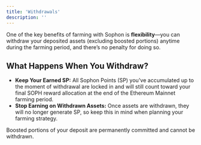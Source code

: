 ```yaml
---
title: 'Withdrawals'
description: ''
---
```


One of the key benefits of farming with Sophon is **flexibility**—you can withdraw your deposited assets (excluding boosted portions) anytime during the farming period, and there’s no penalty for doing so.

## What Happens When You Withdraw?

- **Keep Your Earned SP:** All Sophon Points (SP) you've accumulated up to the moment of withdrawal are locked in and will still count toward your final SOPH reward allocation at the end of the Ethereum Mainnet farming period.
- **Stop Earning on Withdrawn Assets:** Once assets are withdrawn, they will no longer generate SP, so keep this in mind when planning your farming strategy.

<Note>Boosted portions of your deposit are permanently committed and cannot be withdrawn.</Note>
